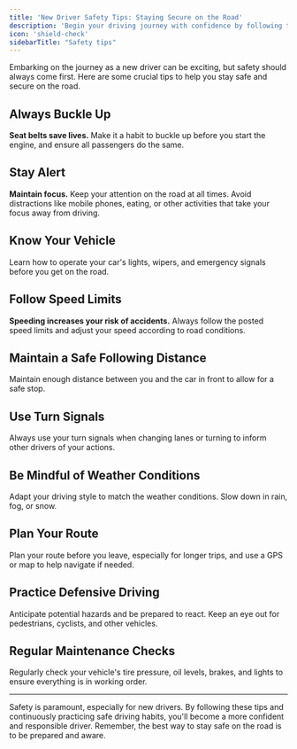 ```yaml
---
title: 'New Driver Safety Tips: Staying Secure on the Road'
description: 'Begin your driving journey with confidence by following these essential safety tips. From seat belt usage to situational awareness, learn how to keep safe on the road.'
icon: 'shield-check'
sidebarTitle: "Safety tips"
---
```


Embarking on the journey as a new driver can be exciting, but safety should always come first. Here are some crucial tips to help you stay safe and secure on the road.

## Always Buckle Up

**Seat belts save lives.** Make it a habit to buckle up before you start the engine, and ensure all passengers do the same.

## Stay Alert

**Maintain focus.** Keep your attention on the road at all times. Avoid distractions like mobile phones, eating, or other activities that take your focus away from driving.

## Know Your Vehicle

<Card title="Familiarize Yourself With Your Car's Features" icon="car" href="/start-driving/driving-basics/understanding-your-car">
  Learn how to operate your car's lights, wipers, and emergency signals before you get on the road.
</Card>


## Follow Speed Limits
**Speeding increases your risk of accidents.** Always follow the posted speed limits and adjust your speed according to road conditions.

## Maintain a Safe Following Distance

<Card title="Keep a Safe Gap" icon="car-burst">
  Maintain enough distance between you and the car in front to allow for a safe stop.
</Card>


## Use Turn Signals

<Card title="Communicate Your Intentions" icon="turn-right">
  Always use your turn signals when changing lanes or turning to inform other drivers of your actions.
</Card>


## Be Mindful of Weather Conditions

<Accordion title="Adjust to Weather" icon="cloud-sun-rain">
Adapt your driving style to match the weather conditions. Slow down in rain, fog, or snow.
</Accordion>

## Plan Your Route

<Accordion title="Know Your Way" icon="route">
Plan your route before you leave, especially for longer trips, and use a GPS or map to help navigate if needed.
</Accordion>

## Practice Defensive Driving

<Accordion title="Stay Vigilant" icon="shield-alt">
Anticipate potential hazards and be prepared to react. Keep an eye out for pedestrians, cyclists, and other vehicles.
</Accordion>

## Regular Maintenance Checks

<Accordion title="Keep Your Vehicle in Good Shape" icon="tools">
Regularly check your vehicle's tire pressure, oil levels, brakes, and lights to ensure everything is in working order.
</Accordion>

---

Safety is paramount, especially for new drivers. By following these tips and continuously practicing safe driving habits, you'll become a more confident and responsible driver. Remember, the best way to stay safe on the road is to be prepared and aware.
